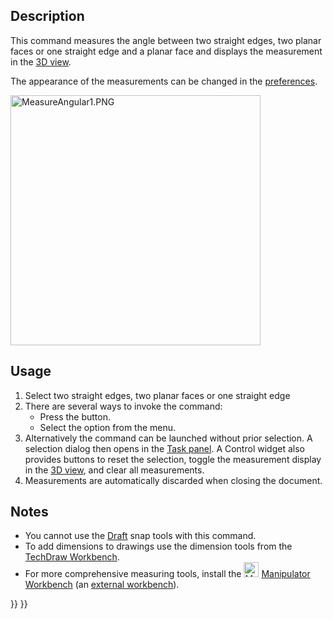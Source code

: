 <languages/>
<translate>

<!--T:8-->
{{Docnav
|
|
|[[Part_Workbench|Part]]
|IconL=
|IconR=
|IconC=Workbench_Part.svg
}}

<!--T:17-->
{{VeryImportantMessage|This command is obsolete, it is not available in {{VersionPlus|1.0}}.<br>Use [[Image:Std_Measure.svg|24px]] [[Std_Measure|Std Measure]] instead.}}

<!--T:2-->
{{GuiCommand
|Name=Part Measure Angular
|MenuLocation=Measure → Measure Angular‏‎
|Workbenches=[[Part_Workbench|Part]]
|SeeAlso=[[Draft_Dimension|Draft Dimension]]
}}

==Description== <!--T:13-->

<!--T:3-->
This command measures the angle between two straight edges, two planar faces or one straight edge and a planar face and displays the measurement in the [[3D_view|3D view]].

<!--T:14-->
The appearance of the measurements can be changed in the [[PartDesign_Preferences#Measure|preferences]].

</translate>
[[File:MeasureAngular1.PNG|400px]]
<translate>

==Usage== <!--T:6-->

<!--T:7-->
# Select two straight edges, two planar faces or one straight edge
# There are several ways to invoke the command:
#* Press the {{Button|[[Image:Part_Measure_Angular.svg|16px]] [[Part_Measure_Angular|Measure Angular]]}} button.
#* Select the {{MenuCommand|Measure → [[Image:Part_Measure_Angular.svg|16px]] Measure Angular‏‎}} option from the menu.
# Alternatively the command can be launched without prior selection. A selection dialog then opens in the [[Task_panel|Task panel]]. A Control widget also provides buttons to reset the selection, toggle the measurement display in the [[3D_view|3D view]], and clear all measurements.
# Measurements are automatically discarded when closing the document.

==Notes== <!--T:15-->

<!--T:16-->
* You cannot use the [[Draft_Workbench|Draft]] snap tools with this command.
* To add dimensions to drawings use the dimension tools from the [[TechDraw_Workbench|TechDraw Workbench]].
* For more comprehensive measuring tools, install the [[Image:Manipulator_workbench_icon.svg|24px|link=Manipulator_Workbench]] [[Manipulator_Workbench|Manipulator Workbench]] (an [[External_workbenches|external workbench]]).


<!--T:9-->
{{Docnav
|
|
|[[Part_Workbench|Part]]
|IconL=
|IconR=
|IconC=Workbench_Part.svg
}}

</translate>
{{Part Tools navi{{#translation:}}}}
{{Userdocnavi{{#translation:}}}}